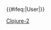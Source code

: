 {{User language-2|Clojure|这个用户'''[[:Category:Clojure-2 使用者|一般地]]'''使用'''[[:Category:Clojure 使用者|Clojure]]'''。|Clojure}}<includeonly>{{#ifeq:{{NAMESPACE}}|User|[[Category:维基程序员|{{PAGENAME}}]]}}</includeonly><noinclude>
[[Category:程式用戶框模板|Clojure-2]]
</noinclude>